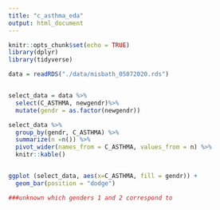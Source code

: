 ```yaml
---
title: "c_asthma_eda"
output: html_document
---
```


```r
knitr::opts_chunk$set(echo = TRUE)
library(dplyr)
library(tidyverse)
```

```r
data = readRDS("./data/misbath_05072020.rds") 


select_data = data %>%
  select(C_ASTHMA, newgendr)%>%
  mutate(gendr = as.factor(newgendr))

select_data %>%
  group_by(gendr, C_ASTHMA) %>%
  summarize(n =n()) %>%
  pivot_wider(names_from = C_ASTHMA, values_from = n) %>%
  knitr::kable()


ggplot (select_data, aes(x=C_ASTHMA, fill = gendr)) +
  geom_bar(position = "dodge")

###unknown which genders 1 and 2 correspond to 

```

